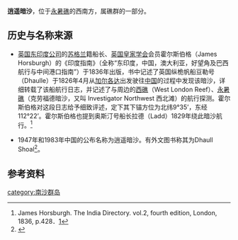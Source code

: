 {{Infobox Disputed Islands
| plural = yes
| name             =逍遙暗沙
| image name       =
| image caption    = 
| image size       = 
| locator map      = {{Location map+|Spratly Islands|float=center|width=300|caption=逍遙暗沙的位置 
|places=
{{location map~ |Spratly Islands|marksize=6 |lat=9.466667|long=112.4|label='''逍遙暗沙''' |position=bottom}}
}}
| map_custom       = yes
| native name      = 
| native name link = 
| other_names         = Dhaull Shoal
| location         = [[南海|南海]]
| coordinates      = {{Coord|9|28||N|112|24||E|display=inline,title}}
| archipelago      = [[南沙群岛|南沙群岛]]
| total islands    = 
| major islands    = 
| area             = 
| length           =
| width            =
| coastline        =
| highest mount    = 
| elevation        =
| country claim                 = PRC
| country claim divisions title = 
| country claim divisions       = 
| country 1 claim                 = 越南
| country 1 claim divisions title = 
| country 1 claim divisions       = 
| population       = 
| population as of = 
| density          = 
| ethnic groups    = 
| additional info  = 
}}
'''逍遥暗沙'''，位于[[永暑礁|永暑礁]]的西南方，属礁群的一部分。

== 历史与名称来源 ==
*[[英国东印度公司|英国东印度公司]]的[[苏格兰|苏格兰]]籍船长、[[英国皇家学会|英国皇家学会]]会员霍尔斯伯格（James Horsburgh）的《印度指南》（全称“东印度，中国，澳大利亚，好望角及巴西航行与中间港口指南”）于1836年出版，书中记述了英国纵桅帆船豆勒号（Dhaulle）于1826年4月从[[加尔各达|加尔各达]]出发驶往[[中国|中国]]的过程中发现该暗沙，详细转载了该船航行日志，并记述了与周边的[[西礁|西礁]]（West London Reef）、[[永暑礁|永暑礁]]（克劳福德暗沙，又叫 Investigator Northwest 西北滩）的航行探测。霍尔斯伯格对这段日志给予细致评述，定下其下锚方位为北纬9°35’，东经112°22’。霍尔斯伯格也提到奥斯汀号船长拉德（Ladd）1829年绕此暗沙航行。<ref>James Horsburgh. The India Directory. vol.2, fourth edition, London, 1836, p.428．[https://books.google.com.tw/books/about/India_Directory_Or_Directions_for_Sailin.html?id=puU2AQAAMAAJ&redir_esc=y]</ref>

*1947年和1983年中国的公布名称为逍遥暗沙。有外文图书称其为Dhaull Shoal<ref>{{cite book|title=《南海诸岛地名资料汇编》 |author=广东地名委员会 |publisher=广东地图出版社 |date=1987-03-01 |ISBN=9787805220239 |pages=57页|chapter=}}</ref>。

== 参考资料 ==
{{reflist}}
{{南海诸岛}}

{{有争议的地区小作品}}
[[category:南沙群岛|category:南沙群岛]]